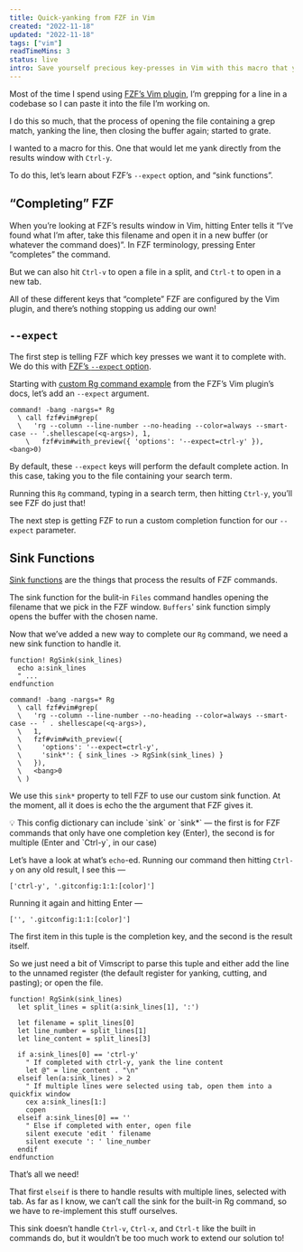 ```yaml
---
title: Quick-yanking from FZF in Vim
created: "2022-11-18"
updated: "2022-11-18"
tags: ["vim"]
readTimeMins: 3
status: live
intro: Save yourself precious key-presses in Vim with this macro that yanks directly from the FZF results window.
---
```


Most of the time I spend using [FZF’s Vim plugin](https://github.com/junegunn/fzf.vim), I’m grepping for a line in a codebase so I can paste it into the file I’m working on.

I do this so much, that the process of opening the file containing a grep match, yanking the line, then closing the buffer again; started to grate.

I wanted to a macro for this. One that would let me yank directly from the results window with `Ctrl-y`.

To do this, let’s learn about FZF’s `--expect` option, and “sink functions”.

## “Completing” FZF

When you’re looking at FZF’s results window in Vim, hitting Enter tells it “I’ve found what I’m after, take this filename and open it in a new buffer (or whatever the command does)”. In FZF terminology, pressing Enter “completes” the command.

But we can also hit `Ctrl-v` to open a file in a split, and `Ctrl-t` to open in a new tab.

All of these different keys that “complete” FZF are configured by the Vim plugin, and there’s nothing stopping us adding our own!

## `--expect`

The first step is telling FZF which key presses we want it to complete with. We do this with [FZF’s
`--expect` option](https://manpages.debian.org/unstable/fzf/fzf.1.en.html#expect=).

Starting with [custom Rg command example](https://github.com/junegunn/fzf.vim/blob/master/doc/fzf-vim.txt#L328) from the FZF’s Vim plugin’s docs, let’s add an `--expect` argument.

```
command! -bang -nargs=* Rg
  \ call fzf#vim#grep(
  \   'rg --column --line-number --no-heading --color=always --smart-case -- '.shellescape(<q-args>), 1,
	\   fzf#vim#with_preview({ 'options': '--expect=ctrl-y' }), <bang>0)
```

By default, these `--expect` keys will perform the default complete action. In this case, taking you to the file containing your search term.

Running this `Rg` command, typing in a search term, then hitting `Ctrl-y`, you’ll see FZF do just that!

The next step is getting FZF to run a custom completion function for our `--expect` parameter.

## Sink Functions

[Sink functions](https://github.com/junegunn/fzf/blob/master/README-VIM.md#fzfrun) are the things that process the results of FZF commands.

The sink function for the bulit-in `Files` command handles opening the filename that we pick in the FZF window. `Buffers`' sink function simply opens the buffer with the chosen name.

Now that we’ve added a new way to complete our `Rg` command, we need a new sink function to handle it.

```
function! RgSink(sink_lines)
  echo a:sink_lines
  " ...
endfunction

command! -bang -nargs=* Rg
  \ call fzf#vim#grep(
  \   'rg --column --line-number --no-heading --color=always --smart-case -- ' . shellescape(<q-args>),
  \   1,
  \   fzf#vim#with_preview({
  \     'options': '--expect=ctrl-y',
  \     'sink*': { sink_lines -> RgSink(sink_lines) }
  \   }),
  \   <bang>0
  \ )
```

We use this `sink*` property to tell FZF to use our custom sink function. At the moment, all it does is echo the the argument that FZF gives it.

<aside>
💡 This config dictionary can include `sink` or `sink*` — the first is for FZF commands that only have one completion key (Enter), the second is for multiple (Enter and `Ctrl-y`, in our case)

</aside>

Let’s have a look at what’s `echo`-ed. Running our command then hitting `Ctrl-y` on any old result, I see this —

```
['ctrl-y', '.gitconfig:1:1:[color]']
```

Running it again and hitting Enter  —

```
['', '.gitconfig:1:1:[color]']
```

The first item in this tuple is the completion key, and the second is the result itself.

So we just need a bit of Vimscript to parse this tuple and either add the line to the unnamed register (the default register for yanking, cutting, and pasting); or open the file.

```
function! RgSink(sink_lines)
  let split_lines = split(a:sink_lines[1], ':')

  let filename = split_lines[0]
  let line_number = split_lines[1]
  let line_content = split_lines[3]

  if a:sink_lines[0] == 'ctrl-y'
    " If completed with ctrl-y, yank the line content
    let @" = line_content . "\n"
  elseif len(a:sink_lines) > 2
    " If multiple lines were selected using tab, open them into a quickfix window
    cex a:sink_lines[1:]
    copen
  elseif a:sink_lines[0] == ''
    " Else if completed with enter, open file
    silent execute 'edit ' filename
    silent execute ': ' line_number
  endif
endfunction
```

That’s all we need!

That first `elseif` is there to handle results with multiple lines, selected with tab. As far as I know, we can’t call the sink for the built-in Rg command, so we have to re-implement this stuff ourselves.

This sink doesn’t handle `Ctrl-v`, `Ctrl-x`, and `Ctrl-t` like the built in commands do, but it wouldn’t be too much work to extend our solution to!
